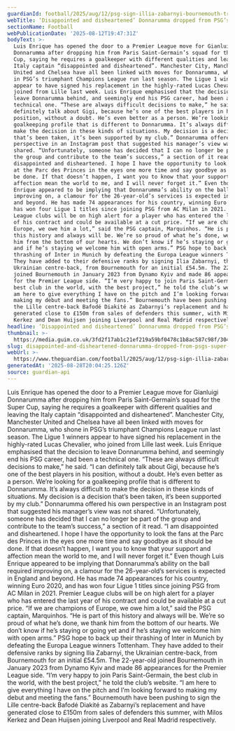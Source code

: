 ```yaml
---
guardianId: football/2025/aug/12/psg-sign-illia-zabarnyi-bournemouth-transfers-latest
webTitle: ‘Disappointed and disheartened’ Donnarumma dropped from PSG’s Super Cup squad
sectionName: Football
webPublicationDate: '2025-08-12T19:47:31Z'
bodyText: >-
  Luis Enrique has opened the door to a Premier League move for Gianluigi
  Donnarumma after dropping him from Paris Saint-Germain’s squad for the Super
  Cup, saying he requires a goalkeeper with different qualities and leaving the
  Italy captain “disappointed and disheartened”. Manchester City, Manchester
  United and Chelsea have all been linked with moves for Donnarumma, who shone
  in PSG’s triumphant Champions League run last season. The Ligue 1 winners
  appear to have signed his replacement in the highly-rated Lucas Chevalier, who
  joined from Lille last week. Luis Enrique emphasised that the decision to
  leave Donnarumma behind, and seemingly end his PSG career, had been a
  technical one. “These are always difficult decisions to make,” he said. “I can
  definitely talk about Gigi, because he’s one of the best players in his
  position, without a doubt. He’s even better as a person. We’re looking for a
  goalkeeping profile that is different to Donnarumma. It’s always difficult to
  make the decision in these kinds of situations. My decision is a decision
  that’s been taken, it’s been supported by my club.” Donnarumma offered his own
  perspective in an Instagram post that suggested his manager’s view was not
  shared. “Unfortunately, someone has decided that I can no longer be part of
  the group and contribute to the team’s success,” a section of it read. “I am
  disappointed and disheartened. I hope I have the opportunity to look the fans
  at the Parc des Princes in the eyes one more time and say goodbye as it should
  be done. If that doesn’t happen, I want you to know that your support and
  affection mean the world to me, and I will never forget it.” Even though Luis
  Enrique appeared to be implying that Donnarumma’s ability on the ball required
  improving on, a clamour for the 26-year-old’s services is expected in England
  and beyond. He has made 74 appearances for his country, winning Euro 2020, and
  has won four Ligue 1 titles since joining PSG from AC Milan in 2021. Premier
  League clubs will be on high alert for a player who has entered the last year
  of his contract and could be available at a cut price. “If we are champions of
  Europe, we owe him a lot,” said the PSG captain, Marquinhos. “He is part of
  this history and always will be. We’re so proud of what he’s done, we thank
  him from the bottom of our hearts. We don’t know if he’s staying or going yet
  and if he’s staying we welcome him with open arms.” PSG hope to back up their
  thrashing of Inter in Munich by defeating the Europa League winners Tottenham.
  They have added to their defensive ranks by signing Ilia Zabarnyi, the
  Ukrainian centre-back, from Bournemouth for an initial £54.5m. The 22-year-old
  joined Bournemouth in January 2023 from Dynamo Kyiv and made 86 appearances
  for the Premier League side. “I’m very happy to join Paris Saint-Germain, the
  best club in the world, with the best project,” he told the club’s website. “I
  am here to give everything I have on the pitch and I’m looking forward to
  making my debut and meeting the fans.” Bournemouth have been pushing to sign
  the Lille centre-back Bafodé Diakité as Zabarnyi’s replacement and have
  generated close to £150m from sales of defenders this summer, with Milos
  Kerkez and Dean Huijsen joining Liverpool and Real Madrid respectively.
headline: ‘Disappointed and disheartened’ Donnarumma dropped from PSG’s Super Cup squad
thumbnail: >-
  https://media.guim.co.uk/3fd2f17ab1c21ef219a59bf0478c1b8ac587c98f/304_116_2132_1706/500.jpg
slug: disappointed-and-disheartened-donnarumma-dropped-from-psgs-super-cup-squad
webUrl: >-
  https://www.theguardian.com/football/2025/aug/12/psg-sign-illia-zabarnyi-bournemouth-transfers-latest
generatedAt: '2025-08-28T20:04:25.126Z'
source: guardian-api
---
```

Luis Enrique has opened the door to a Premier League move for Gianluigi Donnarumma after dropping him from Paris Saint-Germain’s squad for the Super Cup, saying he requires a goalkeeper with different qualities and leaving the Italy captain “disappointed and disheartened”. Manchester City, Manchester United and Chelsea have all been linked with moves for Donnarumma, who shone in PSG’s triumphant Champions League run last season. The Ligue 1 winners appear to have signed his replacement in the highly-rated Lucas Chevalier, who joined from Lille last week. Luis Enrique emphasised that the decision to leave Donnarumma behind, and seemingly end his PSG career, had been a technical one. “These are always difficult decisions to make,” he said. “I can definitely talk about Gigi, because he’s one of the best players in his position, without a doubt. He’s even better as a person. We’re looking for a goalkeeping profile that is different to Donnarumma. It’s always difficult to make the decision in these kinds of situations. My decision is a decision that’s been taken, it’s been supported by my club.” Donnarumma offered his own perspective in an Instagram post that suggested his manager’s view was not shared. “Unfortunately, someone has decided that I can no longer be part of the group and contribute to the team’s success,” a section of it read. “I am disappointed and disheartened. I hope I have the opportunity to look the fans at the Parc des Princes in the eyes one more time and say goodbye as it should be done. If that doesn’t happen, I want you to know that your support and affection mean the world to me, and I will never forget it.” Even though Luis Enrique appeared to be implying that Donnarumma’s ability on the ball required improving on, a clamour for the 26-year-old’s services is expected in England and beyond. He has made 74 appearances for his country, winning Euro 2020, and has won four Ligue 1 titles since joining PSG from AC Milan in 2021. Premier League clubs will be on high alert for a player who has entered the last year of his contract and could be available at a cut price. “If we are champions of Europe, we owe him a lot,” said the PSG captain, Marquinhos. “He is part of this history and always will be. We’re so proud of what he’s done, we thank him from the bottom of our hearts. We don’t know if he’s staying or going yet and if he’s staying we welcome him with open arms.” PSG hope to back up their thrashing of Inter in Munich by defeating the Europa League winners Tottenham. They have added to their defensive ranks by signing Ilia Zabarnyi, the Ukrainian centre-back, from Bournemouth for an initial £54.5m. The 22-year-old joined Bournemouth in January 2023 from Dynamo Kyiv and made 86 appearances for the Premier League side. “I’m very happy to join Paris Saint-Germain, the best club in the world, with the best project,” he told the club’s website. “I am here to give everything I have on the pitch and I’m looking forward to making my debut and meeting the fans.” Bournemouth have been pushing to sign the Lille centre-back Bafodé Diakité as Zabarnyi’s replacement and have generated close to £150m from sales of defenders this summer, with Milos Kerkez and Dean Huijsen joining Liverpool and Real Madrid respectively.
